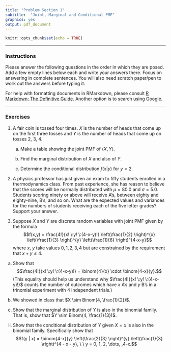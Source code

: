 ```yaml
---
title: "Problem Section 1"
subtitle:  "Joint, Marginal and Conditional PMF"
graphics: yes
output: pdf_document
---
```


```r
knitr::opts_chunk$set(echo = TRUE)
```

* * * 
### Instructions

Please answer the following questions in the order in which they are posed. Add a few empty lines below each and write your answers there. Focus on answering in complete sentences. You will also need scratch paper/pen to work out the answers before typing it.

For help with formatting documents in RMarkdown, please consult [R Markdown: The Definitive Guide](https://bookdown.org/yihui/rmarkdown/). Another option is to search using Google. 

* * *

### Exercises 

1. A fair coin is tossed four times. $X$ is the number of heads that come up on the first three tosses and $Y$ is the number of heads that come up on tosses 2, 3, 4. 

   a. Make a table showing the joint PMF of $\langle X, Y \rangle$. 
   
   b. Find the marginal distribution of $X$ and also of $Y$.
   
   c. Determine the conditional distribution $f(x|y)$ for $y = 2$. 


2. A physics professor has just given an exam to fifty students enrolled in a thermodynamics class. From past experience, she has reason to believe that the scores will be
normally distributed with $\mu = 80.0$ and $\sigma = 5.0$. Students scoring ninety or above will
receive A’s, between eighty and eighty-nine, B’s, and so on. What are the expected
values and variances for the numbers of students receiving each of the five letter
grades? Support your answer.


3. Suppose $X$ and $Y$ are discrete random variables with joint PMF given by the formula
$$f(x,y) = \frac{4!}{x! \:y! \:(4-x-y)!} \left(\frac{1}{2} \right)^{x} \left(\frac{1}{3} \right)^{y} \left(\frac{1}{6} \right)^{4-x-y}$$
where $x$, $y$ take values $0,1,2,3,4$ but are constrained by the requirement that $x+y \leq 4$.

a. Show that  
$$\frac{4!}{x! \:y! \:(4-x-y)!} = \binom{4}{x} \cdot \binom{4-x}{y}.$$
(This equality should help us understand why $\frac{4!}{x! \:y! \:(4-x-y)!}$ counts the number of outcomes which have $x$ A's and $y$ B's in a trinomial experiment with 4 independent trials.)

b. We showed in class that $X \sim Binom(4, \frac{1}{2})$. 

i. Show that the marginal distribution of $Y$ is also in the binomial family. That is, show that $Y \sim Binom(4, \frac{1}{3})$.

ii. Show that the conditional distribution of $Y$ given $X=x$ is also in the binomial family. Specifically show that 
$$f(y | x) = \binom{4-x}{y} \left(\frac{2}{3} \right)^{y} \left(\frac{1}{3} \right)^{4 - x - y}, \ \ y = 0, 1, 2, \dots, ,4-x.$$
